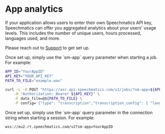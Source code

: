 
# App analytics

If your application allows users to enter their own Speechmatics API key, Speechmatics can offer you aggregated analytics about your users' usage levels. This includes the number of unique users, hours processed, languages used, and more.

Please reach out to [Support](https://support.speechmatics.com) to get set up.

<Tabs groupId="transcription-types">
  <TabItem value="batch" label="Batch transcription" default>
Once set up, simply use the `sm-app` query parameter when starting a job. For example:

```bash
APP_ID="YourAppID"
API_KEY="YOUR_API_KEY"
PATH_TO_FILE="example.wav"

curl -L -X POST "https://asr.api.speechmatics.com/v2/jobs/?sm-app=${APP_ID}" \
    -H "Authorization: Bearer ${API_KEY}" \
    -F data_file=@${PATH_TO_FILE} \
    -F config='{"type": "transcription","transcription_config": { "language": "en" }}'
```

  </TabItem>
  <TabItem value="real-time" label="Real-Time transcription" default>
Once set up, simply use the `sm-app` query parameter in the connection string when starting a session. For example:

```bash
wss://eu2.rt.speechmatics.com/v2?sm-app=YourAppID
```

  </TabItem>
</Tabs>